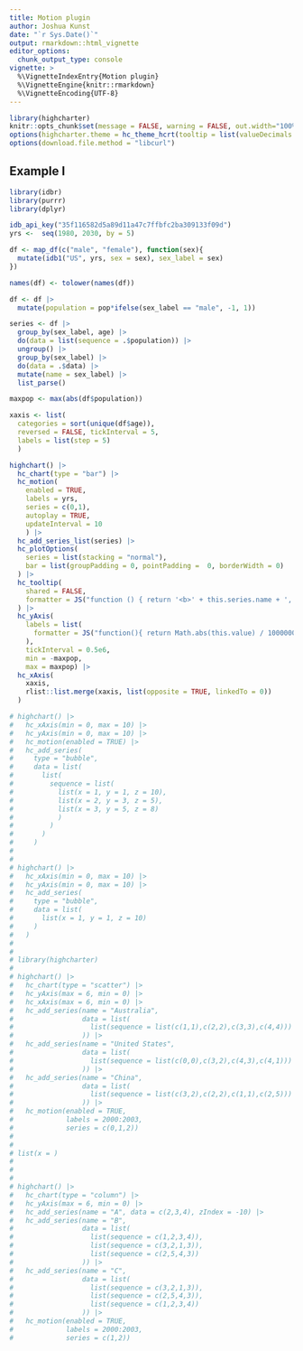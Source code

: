 ```yaml
---
title: Motion plugin
author: Joshua Kunst
date: "`r Sys.Date()`"
output: rmarkdown::html_vignette
editor_options: 
  chunk_output_type: console
vignette: >
  %\VignetteIndexEntry{Motion plugin}
  %\VignetteEngine{knitr::rmarkdown}
  %\VignetteEncoding{UTF-8}    
---
```


<script>
$(document).ready(function(){ 
  el = $(".page-header > h1")
  icon = "forward"
  text = el.text()
  text_new = "<span class=\"fa fa-" + icon  + "\"></span> " + text
  el.html(text_new) 
}) ;
</script>

```r
library(highcharter)
knitr::opts_chunk$set(message = FALSE, warning = FALSE, out.width="100%")
options(highcharter.theme = hc_theme_hcrt(tooltip = list(valueDecimals = 2)))
options(download.file.method = "libcurl")
```

## Example I 

```r
library(idbr)
library(purrr)
library(dplyr)

idb_api_key("35f116582d5a89d11a47c7ffbfc2ba309133f09d")
yrs <-  seq(1980, 2030, by = 5)

df <- map_df(c("male", "female"), function(sex){
  mutate(idb1("US", yrs, sex = sex), sex_label = sex)
})

names(df) <- tolower(names(df))

df <- df |>
  mutate(population = pop*ifelse(sex_label == "male", -1, 1))

series <- df |> 
  group_by(sex_label, age) |> 
  do(data = list(sequence = .$population)) |> 
  ungroup() |> 
  group_by(sex_label) |> 
  do(data = .$data) |>
  mutate(name = sex_label) |> 
  list_parse()

maxpop <- max(abs(df$population))

xaxis <- list(
  categories = sort(unique(df$age)),
  reversed = FALSE, tickInterval = 5,
  labels = list(step = 5)
  )

highchart() |>
  hc_chart(type = "bar") |>
  hc_motion(
    enabled = TRUE, 
    labels = yrs, 
    series = c(0,1),
    autoplay = TRUE, 
    updateInterval = 10
    ) |> 
  hc_add_series_list(series) |> 
  hc_plotOptions(
    series = list(stacking = "normal"),
    bar = list(groupPadding = 0, pointPadding =  0, borderWidth = 0)
  ) |> 
  hc_tooltip(
    shared = FALSE,
    formatter = JS("function () { return '<b>' + this.series.name + ', age ' + this.point.category + '</b><br/>' + 'Population: ' + Highcharts.numberFormat(Math.abs(this.point.y), 0);}")
  ) |> 
  hc_yAxis(
    labels = list(
      formatter = JS("function(){ return Math.abs(this.value) / 1000000 + 'M'; }") 
    ),
    tickInterval = 0.5e6,
    min = -maxpop,
    max = maxpop) |> 
  hc_xAxis(
    xaxis,
    rlist::list.merge(xaxis, list(opposite = TRUE, linkedTo = 0))
  )
```

```r
# highchart() |> 
#   hc_xAxis(min = 0, max = 10) |> 
#   hc_yAxis(min = 0, max = 10) |> 
#   hc_motion(enabled = TRUE) |> 
#   hc_add_series(
#     type = "bubble",
#     data = list(
#       list(
#         sequence = list(
#           list(x = 1, y = 1, z = 10),
#           list(x = 2, y = 3, z = 5),
#           list(x = 3, y = 5, z = 8)
#           )
#         )
#       )
#     )
# 
# 
# highchart() |> 
#   hc_xAxis(min = 0, max = 10) |> 
#   hc_yAxis(min = 0, max = 10) |> 
#   hc_add_series(
#     type = "bubble",
#     data = list(
#       list(x = 1, y = 1, z = 10)
#     )
#   )
# 
# 
# library(highcharter)
# 
# highchart() |> 
#   hc_chart(type = "scatter") |> 
#   hc_yAxis(max = 6, min = 0) |> 
#   hc_xAxis(max = 6, min = 0) |>
#   hc_add_series(name = "Australia",
#                 data = list(
#                   list(sequence = list(c(1,1),c(2,2),c(3,3),c(4,4)))
#                 )) |>
#   hc_add_series(name = "United States",
#                 data = list(
#                   list(sequence = list(c(0,0),c(3,2),c(4,3),c(4,1)))
#                 )) |>
#   hc_add_series(name = "China",
#                 data = list(
#                   list(sequence = list(c(3,2),c(2,2),c(1,1),c(2,5)))
#                 )) |> 
#   hc_motion(enabled = TRUE,
#             labels = 2000:2003,
#             series = c(0,1,2))
# 
# 
# list(x = )
# 
#     
# 
# highchart() |> 
#   hc_chart(type = "column") |> 
#   hc_yAxis(max = 6, min = 0) |> 
#   hc_add_series(name = "A", data = c(2,3,4), zIndex = -10) |> 
#   hc_add_series(name = "B",
#                 data = list(
#                   list(sequence = c(1,2,3,4)),
#                   list(sequence = c(3,2,1,3)),
#                   list(sequence = c(2,5,4,3))
#                 )) |> 
#   hc_add_series(name = "C",
#                 data = list(
#                   list(sequence = c(3,2,1,3)),
#                   list(sequence = c(2,5,4,3)),
#                   list(sequence = c(1,2,3,4))
#                 )) |> 
#   hc_motion(enabled = TRUE,
#             labels = 2000:2003,
#             series = c(1,2))

```


